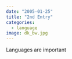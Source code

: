 ```yaml
---
date: "2005-01-25"
title: "2nd Entry"
categories:
  - language
image: dk_bw.jpg
---
```


Languages are important
